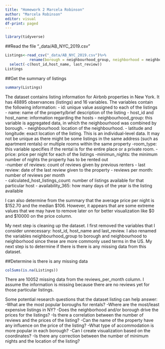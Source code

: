 ```yaml
---
title: "Homework 2 Marcela Robinson"
author: "Marcela Robinson"
editor: visual
df-print: paged
---
```


```r
library(tidyverse)

```

##Read the file "_data/AB_NYC_2019.csv"
```r
Listings<-read_csv("_data/AB_NYC_2019.csv")%>%
           rename(borough = neighbourhood_group, neighborhood = neighbourhood) %>% 
  select(-c(host_id,host_name, last_review))
Listings
```
##Get the summary of listings 
```r
summary(Listings)
```
The dataset contains listing information for Airbnb properties in New York. It has 48895 observances (listings) and 16 variables. The variables contain the following information: 
- id: unique value assigned to each of the listings 
- name: name of the property/brief description of the listing 
- host_id and host_name: information regarding the hosts
- neighbourhood_group: this variable is aggregated data, in which the neighbourhood was combined by borough. 
- neighbourhood: location of the neighbourhood.
- latitude and longitude: exact location of the listing. This is an individual-level data. It may not be unique as there might be some listings in the same address (such as apartment rentals) or multiple rooms within the same property 
-room_type: this variable specifies if the rental is for the entire place or a private room. 
-price: price per night for each of the listings
-minimun_nights: the minimum number of nights the property has to be rented out  
-number of reviews: count of reviews given by previous renters 
- last review: date of the last review given to the property 
- reviews per month: number of reviews per month  
- calculated_host_listings_count: number of listings available for that particular host
- availability_365: how many days of the year is the listing available

I can also determine from the summary that the average price per night is $152.70 and the median $106. However, it appears that are some extreme values that we may have to remove later on for better visualization like $0 and $10000 on the price column.  

My next step is cleaning up the dataset. I first removed the variables that I consider unnecessary: host_id, host_name and last_review. I also renamed the variables neighbourhood_group to borough and neighbourhood to neighborhood since these are more commonly used terms in the US. My next step is to determine if there is there is any missing data from this dataset. 

##Determine is there is any missing data 
```r
colSums(is.na(Listings))

```
There are 10052 missing data from the reviews_per_month column. I assume the information is missing because there are no reviews yet for those particular listings. 

Some potential research questions that the dataset listing can help answer:
-What are the most popular boroughs for rentals? 
-Where are the most/least expensive listings in NY? 
-Does the neighborhood and/or borough drive the prices for the listings?
-Is there a correlation between the number of reviews and the prices of the listing? 
-Can the name of the property have any influence on the price of the listing? 
-What type of accommodation is more popular in each borough? 
-Can I create visualization based on the coordinates? 
-Is there any correction between the number of minimum nights and the location of the listing? 




